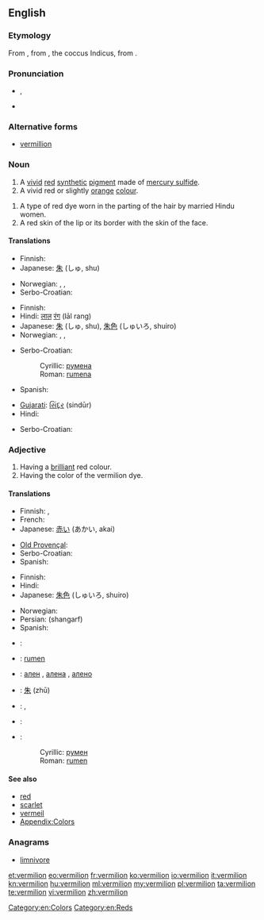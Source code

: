 ==English==

===Etymology===
From {{etyl|fr}} {{term|vermeil||vermilion|lang=fr}}, from {{etyl|la}} {{term|vermiculus||little worm|lang=la}}, the coccus Indicus, from {{term|vermis||worm|lang=la}}.

===Pronunciation===
* {{a|UK}} {{IPA|/vɜː(ɹ)ˈmɪl.jən/}}, {{SAMPA|/v3:(r)"mIl.j@n/}}
* {{rhymes|ɪljən}}

===Alternative forms===
* [[vermillion]]

===Noun===
{{en-noun}}

# A [[vivid]] [[red]] [[synthetic]] [[pigment]] made of [[mercury sulfide]].
# A vivid red or slightly [[orange]] [[colour]].
#: {{color panel|E34234}}
{{quote-Fanny Hill|part=3
|I, struggling faintly, could not help feeling what I could not grasp, a column of the whitest ivory, beautifully streak'd with blue veins, and carrying, fully uncapt, a head of the liveliest '''vermilion'''}}
# A type of red dye worn in the parting of the hair by married Hindu women.
# A red skin of the lip or its border with the skin of the face.

====Translations====
{{trans-top|pigment}}
* Finnish: {{t-|fi|sinooperipunainen}}
* Japanese: [[朱]] (しゅ, shu)
{{trans-mid}}
* Norwegian: {{t-|no|sinober|m}}, {{t-|no|sinoberrødt|n}}, {{t-|no|vermilion|m}}
* Serbo-Croatian: {{t|sh|cinober}}
{{trans-bottom}}

{{trans-top|colour}}
* Finnish: {{t-|fi|sinooperinpunainen}}
* Hindi: [[लाल]] [[रंग]] (lāl rang)
* Japanese: [[朱]] (しゅ, shu), [[朱色]] (しゅいろ, shuiro)
* Norwegian: {{t-|no|sinober|m}}, {{t-|no|sinoberrødt|n}}, {{t-|no|vermilion|m}}
{{trans-mid}}
* Serbo-Croatian:
*: Cyrillic: [[румена]] {{f}}
*: Roman: [[rumena]] {{f}}
* Spanish: {{t|es|bermellón}}
{{trans-bottom}}

{{trans-top|dye}}
* [[Gujarati]]: [[સિંદૂર]] (sindūr)
* Hindi: {{t-|hi|सिंदूर|tr=sindūr|xs=Hindi}}
{{trans-mid}}
* Serbo-Croatian: {{t|sh|cinober}}
{{trans-bottom}}

===Adjective===
{{en-adj}}

# Having a [[brilliant]] red colour.
# Having the color of the vermilion dye.

====Translations====
{{trans-top|having a brilliant red colour}}
* Finnish: {{t-|fi|tulipunainen}}, {{t+|fi|kirkkaanpunainen}}
* French: {{t|fr|vermeil}}
* Japanese: [[赤い]] (あかい, akai)
{{trans-mid}}
* [[Old Provençal]]: {{tø|pro|vermelh}}
* Serbo-Croatian: {{t|sh|boje cinobera}}
* Spanish: {{t|es|bermejo}}
{{trans-bottom}}

{{trans-top|having the color of vermilion dye}}
* Finnish: {{t-|fi|sinooperinpunainen}}
* Hindi: {{t-|hi|सिंदूरी|tr=sindūrī|xs=Hindi}}
* Japanese: [[朱色]] (しゅいろ, shuiro)
{{trans-mid}}
* Norwegian: {{t-|no|sinoberrød}}
* Persian: {{fa-Arab|[[شنگرف]]}} (shangarf)
* Spanish: {{t|es|bermejo}}
{{trans-bottom}}

{{checktrans-top}}
<!-- These look like nouns, and this is Adjective section -->
* {{ttbc|fr}}: {{t|fr|vermillon|m}}
* {{ttbc|sh}}: [[rumen]] {{m}}
* {{ttbc|bg}}: [[ален]] {{m}}, [[алена]] {{f}}, [[алено]] {{n}}
* {{ttbc|zh}}: [[朱]] (zhū)
* {{ttbc|it}}: {{t+|it|vermiglio|m}}, {{t|it|vermiglione|m}}
* {{ttbc|pt}}: {{t+|pt|vermelho|m}}
* {{ttbc|sh}}:
*: Cyrillic: [[румен]] {{m}}
*: Roman: [[rumen]] {{m}}
{{trans-bottom}}

====See also====
* [[red]]
* [[scarlet]]
* [[vermeil]]
* [[Appendix:Colors]]

===Anagrams===
* [[limnivore#English|limnivore]]

[[Category:en:Colors]]
[[Category:en:Reds]]

[[et:vermilion]]
[[eo:vermilion]]
[[fr:vermilion]]
[[ko:vermilion]]
[[io:vermilion]]
[[it:vermilion]]
[[kn:vermilion]]
[[hu:vermilion]]
[[ml:vermilion]]
[[my:vermilion]]
[[pl:vermilion]]
[[ta:vermilion]]
[[te:vermilion]]
[[vi:vermilion]]
[[zh:vermilion]]